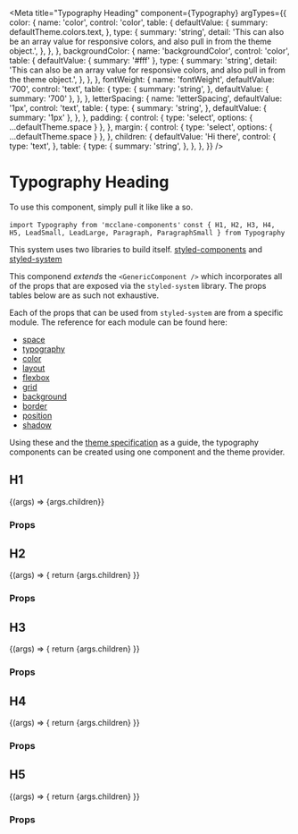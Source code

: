 
<Meta
  title="Typography Heading"
  component={Typography}
  argTypes={{
    color: {
      name: 'color',
      control: 'color',
      table: {
        defaultValue: {
          summary: defaultTheme.colors.text,
        },
        type: {
          summary: 'string',
          detail:
            'This can also be an array value for responsive colors, and also pull in from the theme object.',
        },
      },
    },
    backgroundColor: {
      name: 'backgroundColor',
      control: 'color',
      table: {
        defaultValue: { summary: '#fff' },
        type: {
          summary: 'string',
          detail:
            'This can also be an array value for responsive colors, and also pull in from the theme object.',
        },
      },
    },
    fontWeight: {
      name: 'fontWeight',
      defaultValue: '700',
      control: 'text',
      table: {
        type: {
          summary: 'string',
        },
        defaultValue: { summary: '700' },
      },
    },
    letterSpacing: {
      name: 'letterSpacing',
      defaultValue: '1px',
      control: 'text',
      table: {
        type: {
          summary: 'string',
        },
        defaultValue: { summary: '1px' },
      },
    },
    padding: {
      control: { type: 'select', options: { ...defaultTheme.space } },
    },
    margin: {
      control: { type: 'select', options: { ...defaultTheme.space } },
    },
    children: {
      defaultValue: 'Hi there',
      control: {
        type: 'text',
      },
      table: {
        type: {
          summary: 'string',
        },
      },
    },
  }}
/>

# Typography Heading

To use this component, simply pull it like like a so.

`import Typography from 'mcclane-components'`
`const { H1, H2, H3, H4, H5, LeadSmall, LeadLarge, Paragraph, ParagraphSmall } from Typography`

This system uses two libraries to build itself. [styled-components](https://styled-components.com/) and [styled-system](https://styled-system.com/)

This componend _extends_ the `<GenericComponent />` which incorporates all of the props that are exposed via the `styled-system` library. The props tables below are as such not exhaustive.

Each of the props that can be used from `styled-system` are from a specific module. The reference for each module can be found here:

- [space](https://styled-system.com/table#space)
- [typography](https://styled-system.com/table#typography)
- [color](https://styled-system.com/table#color)
- [layout](https://styled-system.com/table#layout)
- [flexbox](https://styled-system.com/table#flexbox)
- [grid](https://styled-system.com/table#grid)
- [background](https://styled-system.com/table#background)
- [border](https://styled-system.com/table#border)
- [position](https://styled-system.com/table#position)
- [shadow](https://styled-system.com/table#shadow)

Using these and the [theme specification](https://styled-system.com/theme-specification) as a guide, the typography components can be created using one component and the theme provider.

## H1

<Preview>
  <Story name="H1">
    {(args) => <Typography.H1>{args.children}</Typography.H1>}
  </Story>
</Preview>

### Props

<Props story="H1" />

## H2

<Preview>
  <Story name="H2">
    {(args) => {
      return <Typography.H2 {...args}>{args.children}</Typography.H2>
    }}
  </Story>
</Preview>

### Props

<Props story="H2" />

## H3

<Preview>
  <Story name="H3">
    {(args) => {
      return <Typography.H3 {...args}>{args.children}</Typography.H3>
    }}
  </Story>
</Preview>

### Props

<Props story="H3" />

## H4

<Preview>
  <Story name="H4">
    {(args) => {
      return <Typography.H4 {...args}>{args.children}</Typography.H4>
    }}
  </Story>
</Preview>

### Props

<Props story="H4" />

## H5

<Preview>
  <Story name="H5">
    {(args) => {
      return <Typography.H5 {...args}>{args.children}</Typography.H5>
    }}
  </Story>
</Preview>

### Props

<Props story="H5" />

